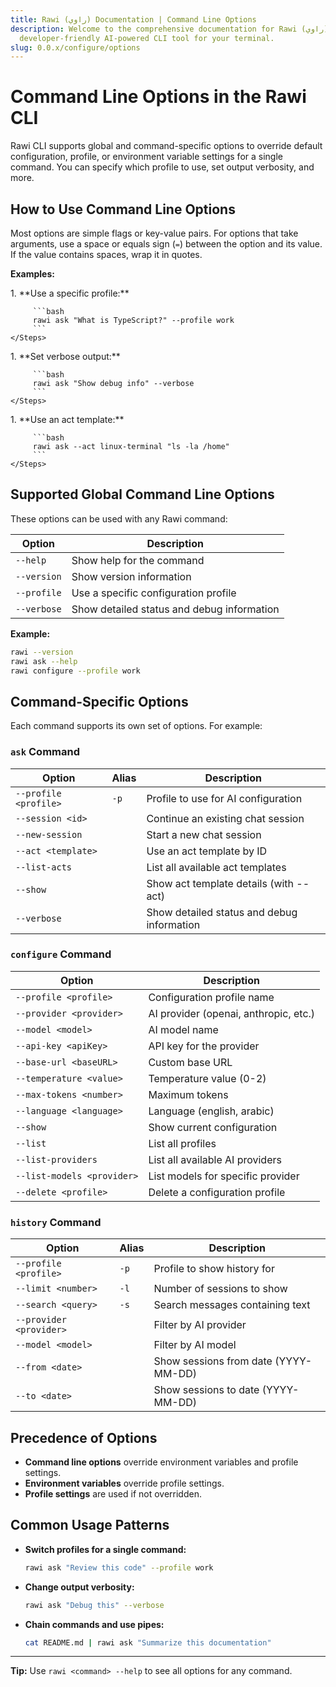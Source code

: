 ```yaml
---
title: Rawi (راوي) Documentation | Command Line Options
description: Welcome to the comprehensive documentation for Rawi (راوي), a
  developer-friendly AI-powered CLI tool for your terminal.
slug: 0.0.x/configure/options
---
```



# Command Line Options in the Rawi CLI

Rawi CLI supports global and command-specific options to override default configuration, profile, or environment variable settings for a single command. You can specify which profile to use, set output verbosity, and more.

## How to Use Command Line Options

Most options are simple flags or key-value pairs. For options that take arguments, use a space or equals sign (`=`) between the option and its value. If the value contains spaces, wrap it in quotes.

**Examples:**

<Tabs>
  <TabItem label="Switch Profile" icon="person">
    <Steps>
      1. **Use a specific profile:**

         ```bash
         rawi ask "What is TypeScript?" --profile work
         ```
    </Steps>
  </TabItem>

  <TabItem label="Verbose Output" icon="gear">
    <Steps>
      1. **Set verbose output:**

         ```bash
         rawi ask "Show debug info" --verbose
         ```
    </Steps>
  </TabItem>

  <TabItem label="Act Template" icon="terminal">
    <Steps>
      1. **Use an act template:**

         ```bash
         rawi ask --act linux-terminal "ls -la /home"
         ```
    </Steps>
  </TabItem>
</Tabs>

## Supported Global Command Line Options

These options can be used with any Rawi command:

| Option      | Description                                |
| ----------- | ------------------------------------------ |
| `--help`    | Show help for the command                  |
| `--version` | Show version information                   |
| `--profile` | Use a specific configuration profile       |
| `--verbose` | Show detailed status and debug information |

**Example:**

```bash
rawi --version
rawi ask --help
rawi configure --profile work
```

## Command-Specific Options

Each command supports its own set of options. For example:

### `ask` Command

| Option                | Alias | Description                                |
| --------------------- | ----- | ------------------------------------------ |
| `--profile <profile>` | `-p`  | Profile to use for AI configuration        |
| `--session <id>`      |       | Continue an existing chat session          |
| `--new-session`       |       | Start a new chat session                   |
| `--act <template>`    |       | Use an act template by ID                  |
| `--list-acts`         |       | List all available act templates           |
| `--show`              |       | Show act template details (with --act)     |
| `--verbose`           |       | Show detailed status and debug information |

### `configure` Command

| Option                     | Description                           |
| -------------------------- | ------------------------------------- |
| `--profile <profile>`      | Configuration profile name            |
| `--provider <provider>`    | AI provider (openai, anthropic, etc.) |
| `--model <model>`          | AI model name                         |
| `--api-key <apiKey>`       | API key for the provider              |
| `--base-url <baseURL>`     | Custom base URL                       |
| `--temperature <value>`    | Temperature value (0-2)               |
| `--max-tokens <number>`    | Maximum tokens                        |
| `--language <language>`    | Language (english, arabic)            |
| `--show`                   | Show current configuration            |
| `--list`                   | List all profiles                     |
| `--list-providers`         | List all available AI providers       |
| `--list-models <provider>` | List models for specific provider     |
| `--delete <profile>`       | Delete a configuration profile        |

### `history` Command

| Option                  | Alias | Description                          |
| ----------------------- | ----- | ------------------------------------ |
| `--profile <profile>`   | `-p`  | Profile to show history for          |
| `--limit <number>`      | `-l`  | Number of sessions to show           |
| `--search <query>`      | `-s`  | Search messages containing text      |
| `--provider <provider>` |       | Filter by AI provider                |
| `--model <model>`       |       | Filter by AI model                   |
| `--from <date>`         |       | Show sessions from date (YYYY-MM-DD) |
| `--to <date>`           |       | Show sessions to date (YYYY-MM-DD)   |

## Precedence of Options

* **Command line options** override environment variables and profile settings.
* **Environment variables** override profile settings.
* **Profile settings** are used if not overridden.

## Common Usage Patterns

* **Switch profiles for a single command:**
  ```bash
  rawi ask "Review this code" --profile work
  ```
* **Change output verbosity:**
  ```bash
  rawi ask "Debug this" --verbose
  ```
* **Chain commands and use pipes:**
  ```bash
  cat README.md | rawi ask "Summarize this documentation"
  ```

***

**Tip:** Use `rawi <command> --help` to see all options for any command.
